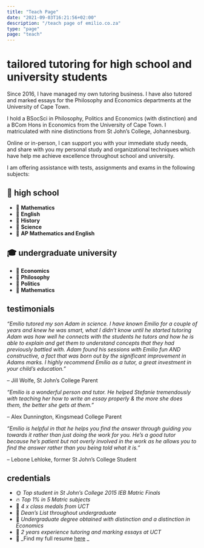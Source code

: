 ```yaml
---
title: "Teach Page"
date: "2021-09-03T16:21:56+02:00"
description: "/teach page of emilio.co.za"
type: "page"
page: "teach"
---
```


# tailored tutoring for high school and university students

Since 2016, I have managed my own tutoring business. I have also tutored and marked essays for the Philosophy and Economics departments at the University of Cape Town.

I hold a BSocSci in Philosophy, Politics and Economics (with distinction) and a BCom Hons in Economics from the University of Cape Town. I matriculated with nine distinctions from St John’s College, Johannesburg.

Online or in-person, I can support you with your immediate study needs, and share with you my personal study and organizational techniques which have help me achieve excellence throughout school and university.

I am offering assistance with tests, assignments and exams in the following subjects:

## 🏫 high school

- 📘 **Mathematics**
- 📘 **English**
- 📘 **History**
- 📘 **Science**
- 📘 **AP Mathematics and English**

## 🎓 undergraduate university

- 📗 **Economics**
- 📗 **Philosophy**
- 📗 **Politics**
- 📗 **Mathematics**

## testimonials

_“Emilio tutored my son Adam in science. I have known Emilio for a couple of years and knew he was smart, what I didn’t know until he started tutoring Adam was how well he connects with the students he tutors and how he is able to explain and get them to understand concepts that they had previously battled with. Adam found his sessions with Emilio fun AND constructive, a fact that was born out by the significant improvement in Adams marks. I highly recommend Emilio as a tutor, a great investment in your child’s education.”_

– Jill Wolfe, St John’s College Parent

_“Emilio is a wonderful person and tutor. He helped Stefanie tremendously with teaching her how to write an essay properly & the more she does them, the better she gets at them.”_

– Alex Dunnington, Kingsmead College Parent

_“Emilio is helpful in that he helps you find the answer through guiding you towards it rather than just doing the work for you. He’s a good tutor because he’s patient but not overly involved in the work as he allows you to find the answer rather than you being told what it is.”_

– Lebone Lehloke, former St John’s College Student

## credentials

- 🌞 _Top student in St John’s College 2015 IEB Matric Finals_
- 🔥 _Top 1% in 5 Matric subjects_
- 💫 _4 x class medals from UCT_
- 🌻 _Dean’s List throughout undergraduate_
- 🔮 _Undergraduate degree obtained with distinction and a distinction in Economics_
- 🎩 _2 years experience tutoring and marking essays at UCT_
- 💎 _Find my full resume [here](../resume.pdf) _
